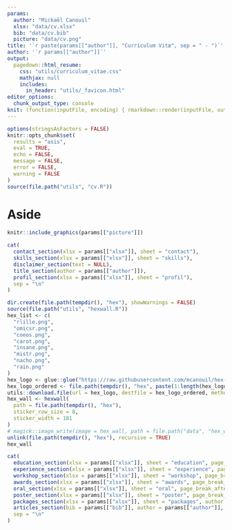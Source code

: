```yaml
---
params:
  author: "Mickaël Canouil"
  xlsx: "data/cv.xlsx"
  bib: "data/cv.bib"
  picture: "data/cv.png"
title: '`r paste(params[["author"]], "Curriculum Vitæ", sep = " - ")`'
author: '`r params[["author"]]`'
output:
  pagedown::html_resume:
    css: "utils/curriculum_vitae.css"
    mathjax: null
    includes:
      in_header: "utils/_favicon.html"
editor_options: 
  chunk_output_type: console
knit: (function(inputFile, encoding) { rmarkdown::render(inputFile, output_file = "index.html", encoding = encoding, output_dir = "docs") })
---
```


```r
options(stringsAsFactors = FALSE)
knitr::opts_chunk$set(
  results = "asis", 
  eval = TRUE, 
  echo = FALSE, 
  message = FALSE, 
  error = FALSE, 
  warning = FALSE
)
source(file.path("utils", "cv.R"))
```

# Aside

```r
knitr::include_graphics(params[["picture"]])
```

```r
cat(
  contact_section(xlsx = params[["xlsx"]], sheet = "contact"),
  skills_section(xlsx = params[["xlsx"]], sheet = "skills"),
  disclaimer_section(text = NULL),
  title_section(author = params[["author"]]),
  profil_section(xlsx = params[["xlsx"]], sheet = "profil"),
  sep = "\n"
)
```

```r
dir.create(file.path(tempdir(), "hex"), showWarnings = FALSE)
source(file.path("utils", "hexwall.R"))
hex_list <- c(
  "rlille.png", 
  "omicsr.png", 
  "coeos.png",
  "carot.png", 
  "insane.png", 
  "mistr.png", 
  "nacho.png", 
  "rain.png"
)
hex_logo <- glue::glue("https://raw.githubusercontent.com/mcanouil/hex-stickers/main/PNG/{tolower(hex_list)}")
hex_logo_ordered <- file.path(tempdir(), "hex", paste(1:length(hex_logo), basename(hex_logo), sep = "-"))
utils::download.file(url = hex_logo, destfile = hex_logo_ordered, method = "libcurl")
hex_wall <- hexwall(
  path = file.path(tempdir(), "hex"),
  sticker_row_size = 8,
  sticker_width = 181
)
# magick::image_write(image = hex_wall, path = file.path("data", "hex_wall.png"), format = "png")
unlink(file.path(tempdir(), "hex"), recursive = TRUE)
hex_wall
```

```r
cat(
  education_section(xlsx = params[["xlsx"]], sheet = "education", page_break_after = FALSE),
  experience_section(xlsx = params[["xlsx"]], sheet = "experience", page_break_after = FALSE),
  workshop_section(xlsx = params[["xlsx"]], sheet = "workshop", page_break_after = FALSE),
  awards_section(xlsx = params[["xlsx"]], sheet = "awards", page_break_after = FALSE),
  oral_section(xlsx = params[["xlsx"]], sheet = "oral", page_break_after = TRUE),
  poster_section(xlsx = params[["xlsx"]], sheet = "poster", page_break_after = FALSE),
  packages_section(xlsx = params[["xlsx"]], sheet = "packages", author = params[["author"]], page_break_after = FALSE),
  articles_section(bib = params[["bib"]], author = params[["author"]], page_break_after = FALSE),
  sep = "\n"
)
```
